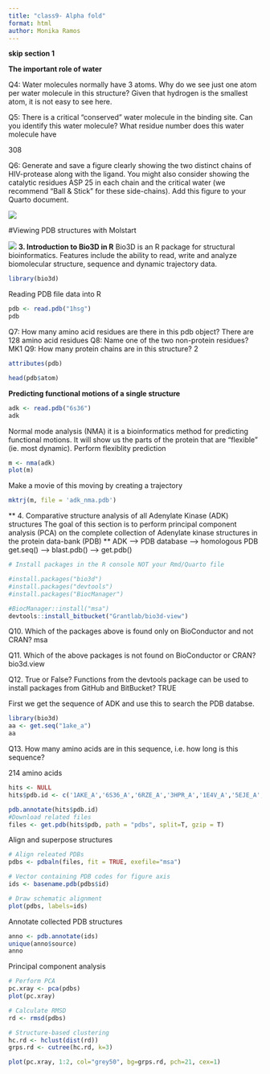 ```yaml
---
title: "class9- Alpha fold"
format: html
author: Monika Ramos
---
```


**skip section 1 **

**The important role of water**

Q4: Water molecules normally have 3 atoms. Why do we see just one atom per water molecule in this structure?
Given that hydrogen is the smallest atom, it is not easy to see here.

Q5: There is a critical “conserved” water molecule in the binding site. Can you identify this water molecule? What residue number does this water molecule have

308

Q6: Generate and save a figure clearly showing the two distinct chains of HIV-protease along with the ligand. You might also consider showing the catalytic residues ASP 25 in each chain and the critical water (we recommend “Ball & Stick” for these side-chains). Add this figure to your Quarto document.

![](1HSG.png)


#Viewing PDB structures with Molstart

![](1HSG.png)
**3. Introduction to Bio3D in R**
Bio3D is an R package for structural bioinformatics. Features include the ability to read, write and analyze biomolecular structure, sequence and dynamic trajectory data.
```r
library(bio3d)
```

Reading PDB file data into R
```r
pdb <- read.pdb("1hsg")
pdb
```
Q7: How many amino acid residues are there in this pdb object?
There are 128 amino acid residues
Q8: Name one of the two non-protein residues? 
MK1 
Q9: How many protein chains are in this structure? 
2
```r
attributes(pdb)
```
```r
head(pdb$atom)
```
**Predicting functional motions of a single structure**

```r
adk <- read.pdb("6s36")
adk
```


Normal mode analysis (NMA) it is a bioinformatics method for predicting functional motions. It will show us the parts of the protein that are "flexible" (ie. most dynamic).
Perform flexiblity prediction

```r
m <- nma(adk)
plot(m)
```

Make a movie of this moving by creating a trajectory
```r
mktrj(m, file = 'adk_nma.pdb')
```

** 4. Comparative structure analysis of all Adenylate Kinase (ADK) structures
The goal of this section is to perform principal component analysis (PCA) on the complete collection of Adenylate kinase structures in the protein data-bank (PDB) ** 
    ADK  --> PDB database --> homologous PDB
get.seq() --> blast.pdb() --> get.pdb()
```r
# Install packages in the R console NOT your Rmd/Quarto file

#install.packages("bio3d")
#install.packages("devtools")
#install.packages("BiocManager")

#BiocManager::install("msa")
devtools::install_bitbucket("Grantlab/bio3d-view")
```

Q10. Which of the packages above is found only on BioConductor and not CRAN? 
msa

Q11. Which of the above packages is not found on BioConductor or CRAN?
 bio3d.view
 
Q12. True or False? Functions from the devtools package can be used to install packages from GitHub and BitBucket? TRUE

First we get the sequence of ADK and use this to search the PDB databse.
```r
library(bio3d)
aa <- get.seq("1ake_a")
aa
```
Q13. How many amino acids are in this sequence, i.e. how long is this sequence? 

214 amino acids 

```r
hits <- NULL
hits$pdb.id <- c('1AKE_A','6S36_A','6RZE_A','3HPR_A','1E4V_A','5EJE_A','1E4Y_A','3X2S_A','6HAP_A','6HAM_A','4K46_A','3GMT_A','4PZL_A')
```


```r
pdb.annotate(hits$pdb.id)
#Download related files
files <- get.pdb(hits$pdb, path = "pdbs", split=T, gzip = T)
```

Align and superpose structures
```r
# Align releated PDBs
pdbs <- pdbaln(files, fit = TRUE, exefile="msa")
```

```r
# Vector containing PDB codes for figure axis
ids <- basename.pdb(pdbs$id)

# Draw schematic alignment
plot(pdbs, labels=ids)
```

Annotate collected PDB structures
```r
anno <- pdb.annotate(ids)
unique(anno$source)
anno
```
Principal component analysis
```r
# Perform PCA
pc.xray <- pca(pdbs)
plot(pc.xray)
```
```r
# Calculate RMSD
rd <- rmsd(pdbs)

# Structure-based clustering
hc.rd <- hclust(dist(rd))
grps.rd <- cutree(hc.rd, k=3)

plot(pc.xray, 1:2, col="grey50", bg=grps.rd, pch=21, cex=1)
```

